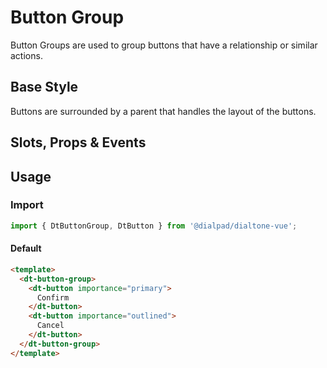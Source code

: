 
<Meta of={ButtonGroupStories}/>

# Button Group

<Subtitle>
  Button Groups are used to group buttons that have a relationship or similar actions.
</Subtitle>

## Base Style

Buttons are surrounded by a parent that handles the layout of the buttons.

<Canvas>
  <Story of={GroupStories.Default} />
</Canvas>

## Slots, Props & Events

<Controls />

## Usage

### Import

```jsx
import { DtButtonGroup, DtButton } from '@dialpad/dialtone-vue';
```

#### Default

```html
<template>
  <dt-button-group>
    <dt-button importance="primary">
      Confirm
    </dt-button>
    <dt-button importance="outlined">
      Cancel
    </dt-button>
  </dt-button-group>
</template>
```
